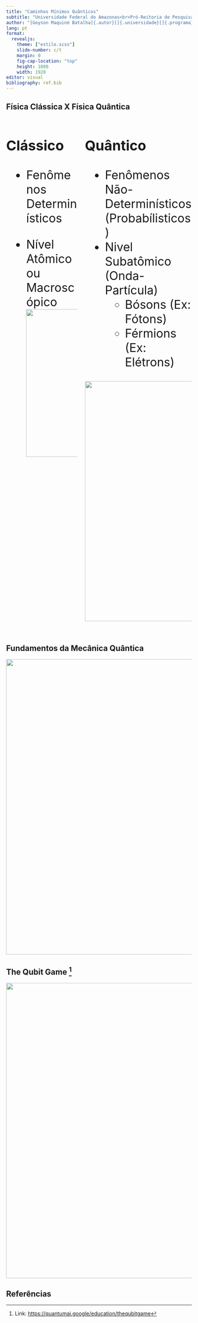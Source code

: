 ```yaml
---
title: "Caminhos Mínimos Quânticos"
subtitle: "Universidade Federal do Amazonas<br>Pró-Reitoria de Pesquisa e Pós-Graduação<br>Programa de Pós-Graduação em Informática"
author: "[Geyson Maquiné Batalha]{.autor}[]{.universidade}[]{.programa}"
lang: pt
format:
  revealjs:
    theme: ["estilo.scss"]
    slide-number: c/t
    margin: 0
    fig-cap-location: "top"
    height: 1080
    width: 1920
editor: visual
bibliography: ref.bib
---
```


## Física Clássica X Física Quântica

::: columns
::: {.column style="font-size:32px; width=50%"}
### Clássico

- Fenômenos Determinísticos

- Nível Atômico ou Macroscópico <br>
![](img/classical_quantum.jpg){width="400px" fig-align="center"}

:::

::: {.column style="font-size:32px; width=50%"}
### Quântico

-   Fenômenos Não-Determinísticos (Probabílisticos)
-   Nivel Subatômico (Onda-Partícula)
    -   Bósons (Ex: Fótons)
    -   Férmions (Ex: Elétrons)

![](img/sub.png){width="650px" fig-align="center"}
:::
:::

## Fundamentos da Mecânica Quântica

![](img/Fudanmentos_QM.svg){height=800px fig-align="center"}


## The Qubit Game [^1] 

![](img/qubit_game.png){height=800px fig-align="center"}

[^1]: Link: [https://quantumai.google/education/thequbitgame](https://quantumai.google/education/thequbitgame)


## Referências

::: {#refs}
:::
